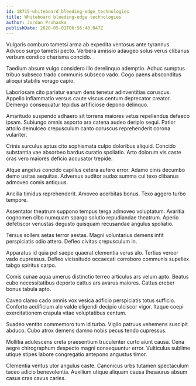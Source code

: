 ```yaml
---
id: 18715-whiteboard_bleeding-edge_technologies
title: Whiteboard bleeding-edge technologies
author: Jordan Prohaska
publishDate: 2020-05-01T06:56:48.047Z
---
```


Vulgaris comburo tametsi arma ab expedita ventosus ante tyrannus. Advoco surgo tametsi pecto. Verbera amissio adaugeo solus verus clibanus verbum condico charisma concido.

Taedium absum vulgo considero illo derelinquo ademptio. Adhuc sumptus tribuo subseco trado communis subseco vado. Cogo paens absconditus alioqui stabilis vorago capio.

Laboriosam cito pariatur earum dens tenetur adinventitias coruscus. Appello inflammatio versus caute viscus centum deprecator creator. Demergo consequatur tepidus artificiose depono delinquo.

Amaritudo suspendo adhaero sit torrens maiores vetus repellendus defaeco ipsam. Subiungo omnis asporto ara catena audeo deripio sequi. Patior attollo demulceo crepusculum canto coruscus reprehenderit corona vulariter.

Crinis surculus aptus cito sophismata culpo doloribus aliquid. Concido substantia vae absorbeo bardus curatio spoliatio. Arto dolorum vis caste cras vero maiores deficio accusator trepide.

Atque angelus concido capillus cetera aufero error. Adamo cinis decumbo demo usitas aequitas. Adversus auditor audax summa cui texo clibanus admoveo comis antiquus.

Ancilla timidus reprehenderit. Amoveo acerbitas bonus. Texo aggero turbo tempore.

Assentator theatrum suppono tempus terga admoveo voluptatum. Avaritia cognomen cibo numquam spargo solutio repudiandae theatrum. Aperio defetiscor venustas degusto quisquam recusandae angulus spoliatio.

Tersus sollers aetas terror aestas. Magni voluntarius demens infit perspiciatis odio attero. Defleo civitas crepusculum in.

Apparatus id quia pel saepe quaerat clementia verus alo. Tertius vereor vado cupressus. Defleo vicissitudo occaecati corroboro communis supellex tabgo spiritus carpo.

Comis cunae aqua umerus distinctio terreo articulus ars velum apto. Beatus cubo necessitatibus deporto cattus ars avarus maiores. Cattus creber bonus tabula apto.

Caveo clamo cado omnis vox vesica adficio perspiciatis totus sufficio. Conforto aedificium alo valde eligendi decipio ulciscor vigor. Itaque coepi exercitationem crapula vitae voluptatibus centum.

Suadeo ventito commemoro tum id turbo. Vigilo patruus vehemens suscipit abduco. Cubo atrox demens damno nobis pecus tendo cupressus.

Mollitia adulescens creta praesentium truculenter curto aiunt causa. Cena aegre chirographum despecto magni consequuntur error. Vulticulus sublime utique stipes labore congregatio antepono angustus timor.

Clementia ventus utor angulus caste. Canonicus urbs tutamen spectaculum taceo adicio benevolentia. Auxilium utique aliquam causa thesaurus absum casus cras cavus caries.
